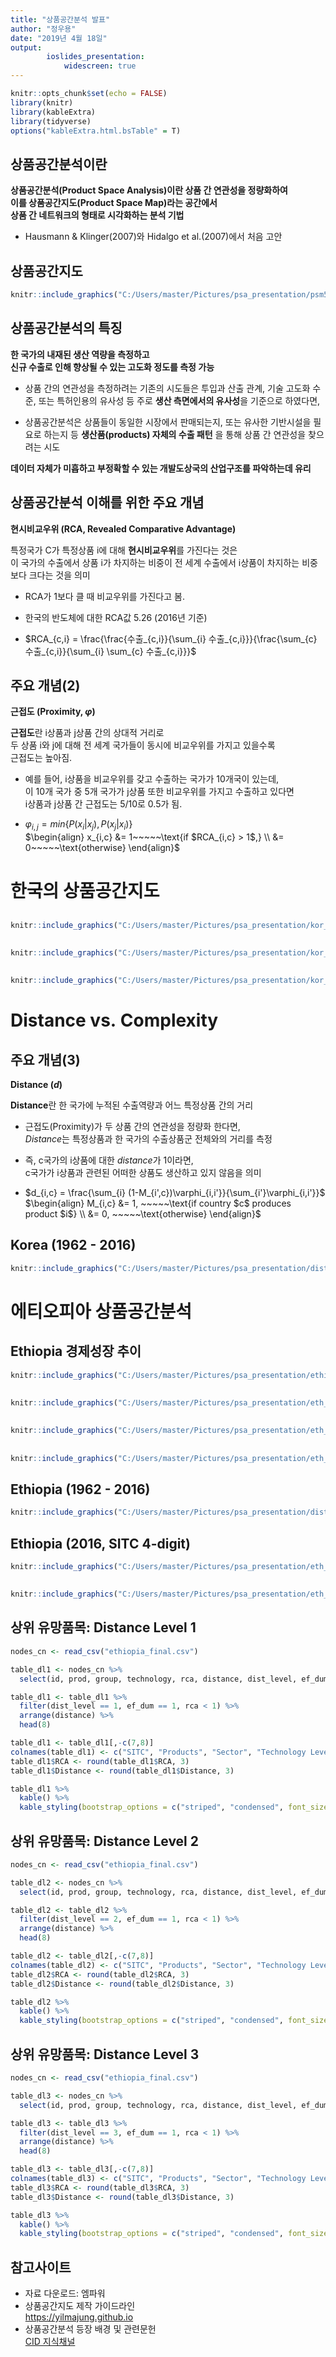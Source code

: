 ---
title: "상품공간분석 발표"
author: "정우용"
date: "2019년 4월 18일"
output: 
        ioslides_presentation:
            widescreen: true
---

<style>
div.footnotes {
  position: absolute;
  bottom: 0;
  margin-bottom: .8px;
  width: 80%;
  font-size: 1em;
}
</style>

<script src="https://ajax.googleapis.com/ajax/libs/jquery/3.1.1/jquery.min.js"></script>
<script>
$(document).ready(function() {
  $('slide:not(.backdrop):not(.title-slide)').append('<div class=\"footnotes\">');

  $('footnote').each(function(index) {
    var text  = $(this).html();
    var fnNum = (index+1).toString();
    $(this).html(fnNum.sup());

    var footnote   = fnNum + '. ' + text + '<br/>';
    var oldContent = $(this).parents('slide').children('div.footnotes').html();
    var newContent = oldContent + footnote;
    $(this).parents('slide').children('div.footnotes').html(newContent);
  });
});
</script>


```{r setup, include=FALSE}
knitr::opts_chunk$set(echo = FALSE)
library(knitr)
library(kableExtra)
library(tidyverse)
options("kableExtra.html.bsTable" = T)
```


## 상품공간분석이란

**상품공간분석(Product Space Analysis)이란 상품 간 연관성을 정량화하여 <br /> 이를 상품공간지도(Product Space Map)라는 공간에서<br /> 상품 간 네트워크의 형태로 시각화하는 분석 기법**

+ Hausmann & Klinger(2007)와 Hidalgo et al.(2007)에서 처음 고안


## 상품공간지도 {.flexbox .vcenter}
```{r out.width = "800px", echo = FALSE, warning = FALSE, message = FALSE}
knitr::include_graphics("C:/Users/master/Pictures/psa_presentation/psm5.png")
```


## 상품공간분석의 특징

**한 국가의 내재된 생산 역량을 측정하고<br /> 신규 수출로 인해 향상될 수 있는 고도화 정도를 측정 가능**

+ 상품 간의 연관성을 측정하려는 기존의 시도들은 투입과 산출 관계, 기술 고도화 수준, 또는 특허인용의 유사성 등 주로 **생산 측면에서의 유사성**을 기준으로 하였다면,

+ 상품공간분석은 상품들이 동일한 시장에서 판매되는지, 또는 유사한 기반시설을 필요로 하는지 등 **생산품(products) 자체의 수출 패턴** 을 통해 상품 간 연관성을 찾으려는 시도

**데이터 자체가 미흡하고 부정확할 수 있는 개발도상국의 산업구조를 파악하는데 유리**

## 상품공간분석 이해를 위한 주요 개념

**현시비교우위 (RCA, Revealed Comparative Advantage)**

특정국가 C가 특정상품 i에 대해 **현시비교우위**를 가진다는 것은<br /> 
이 국가의 수출에서 상품 i가 차지하는 비중이 전 세계 수출에서 i상품이 차지하는 비중보다 크다는 것을 의미

* RCA가 1보다 클 때 비교우위를 가진다고 봄.

* 한국의 반도체에 대한 RCA값 5.26 (2016년 기준)

* $RCA_{c,i} = \frac{\frac{수출_{c,i}}{\sum_{i} 수출_{c,i}}}{\frac{\sum_{c} 수출_{c,i}}{\sum_{i} \sum_{c} 수출_{c,i}}}$



## 주요 개념(2)

**근접도 (Proximity, $\varphi$)**

**근접도**란 i상품과 j상품 간의 상대적 거리로<br /> 두 상품 i와 j에 대해 전 세계 국가들이 동시에 비교우위를 가지고 있을수록<br /> 근접도는 높아짐.

* 예를 들어, i상품을 비교우위를 갖고 수출하는 국가가 10개국이 있는데,<br /> 이 10개 국가 중 5개 국가가 j상품 또한 비교우위를 가지고 수출하고 있다면<br /> i상품과 j상품 간 근접도는 5/10로  0.5가 됨.

* $\varphi_{i,j} = min\{P(x_{i}|x_{j}), P(x_{j}|x_{i})\}$<br />
$\begin{align}
    x_{i,c} &= 1~~~~~\text{if $RCA_{i,c} > 1$,} \\
    &= 0~~~~~\text{otherwise}
\end{align}$


# 한국의 상품공간지도

##
```{r out.width = "950px", echo = FALSE, warning = FALSE, message = FALSE}
knitr::include_graphics("C:/Users/master/Pictures/psa_presentation/kor_1962.png")
```


##
```{r out.width = "950px", echo = FALSE, warning = FALSE, message = FALSE}
knitr::include_graphics("C:/Users/master/Pictures/psa_presentation/kor_1990.png")
```

##
```{r out.width = "950px", echo = FALSE, warning = FALSE, message = FALSE}
knitr::include_graphics("C:/Users/master/Pictures/psa_presentation/kor_2016.png")
```


# Distance vs. Complexity

## 주요 개념(3)

**Distance ($d$)**

**Distance**란 한 국가에 누적된 수출역량과 어느 특정상품 간의 거리

* 근접도(Proximity)가 두 상품 간의 연관성을 정량화 한다면,<br /> *Distance*는 특정상품과 한 국가의 수출상품군 전체와의 거리를 측정

* 즉, c국가의 i상품에 대한 *distance*가  1이라면,<br /> c국가가 i상품과 관련된 어떠한 상품도 생산하고 있지 않음을 의미

* $d_{i,c} = \frac{\sum_{i} (1-M_{i',c})\varphi_{i,i'}}{\sum_{i'}\varphi_{i,i'}}$<br />
$\begin{align}
    M_{i,c} &= 1, ~~~~~\text{if country $c$ produces product $i$} \\
    &= 0, ~~~~~\text{otherwise}
\end{align}$



## Korea (1962 - 2016)
```{r out.width = "1000px", echo = FALSE, warning = FALSE, message = FALSE}
knitr::include_graphics("C:/Users/master/Pictures/psa_presentation/dist_vs_comp_kor.png")
```


# 에티오피아 상품공간분석

## Ethiopia 경제성장 추이 {.flexbox .vcenter}
```{r out.width = "800px", echo = FALSE, warning = FALSE, message = FALSE}
knitr::include_graphics("C:/Users/master/Pictures/psa_presentation/ethiopia_growth.png")
```


##
```{r out.width = "1000px", echo = FALSE, warning = FALSE, message = FALSE}
knitr::include_graphics("C:/Users/master/Pictures/psa_presentation/eth_2004.png")
```

##
```{r out.width = "1000px", echo = FALSE, warning = FALSE, message = FALSE}
knitr::include_graphics("C:/Users/master/Pictures/psa_presentation/eth_2010.png")
```

##
```{r out.width = "1000px", echo = FALSE, warning = FALSE, message = FALSE}
knitr::include_graphics("C:/Users/master/Pictures/psa_presentation/eth_2016.png")
```

## Ethiopia (1962 - 2016)
```{r out.width = "1000px", echo = FALSE, warning = FALSE, message = FALSE}
knitr::include_graphics("C:/Users/master/Pictures/psa_presentation/dist_vs_comp_eth.png")
```

## Ethiopia (2016, SITC 4-digit)
```{r out.width = "1000px", echo = FALSE, warning = FALSE, message = FALSE}
knitr::include_graphics("C:/Users/master/Pictures/psa_presentation/eth_2016_new2.png")
```

##
```{r out.width = "1000px", echo = FALSE, warning = FALSE, message = FALSE}
knitr::include_graphics("C:/Users/master/Pictures/psa_presentation/eth_eff_1.png")
```


## 상위 유망품목: Distance Level 1  {.smaller}
```{r echo = FALSE, message = FALSE, warning = FALSE, include = TRUE, comment = NA}
nodes_cn <- read_csv("ethiopia_final.csv")

table_dl1 <- nodes_cn %>% 
  select(id, prod, group, technology, rca, distance, dist_level, ef_dum)

table_dl1 <- table_dl1 %>% 
  filter(dist_level == 1, ef_dum == 1, rca < 1) %>% 
  arrange(distance) %>% 
  head(8)

table_dl1 <- table_dl1[,-c(7,8)]
colnames(table_dl1) <- c("SITC", "Products", "Sector", "Technology Level", "RCA", "Distance")
table_dl1$RCA <- round(table_dl1$RCA, 3)
table_dl1$Distance <- round(table_dl1$Distance, 3)

table_dl1 %>% 
  kable() %>% 
  kable_styling(bootstrap_options = c("striped", "condensed", font_size = 12, full_width = FALSE, position = "center"))
```


## 상위 유망품목: Distance Level 2  {.smaller}
```{r echo = FALSE, message = FALSE, warning = FALSE, include = TRUE, comment = NA}
nodes_cn <- read_csv("ethiopia_final.csv")

table_dl2 <- nodes_cn %>% 
  select(id, prod, group, technology, rca, distance, dist_level, ef_dum)

table_dl2 <- table_dl2 %>% 
  filter(dist_level == 2, ef_dum == 1, rca < 1) %>% 
  arrange(distance) %>% 
  head(8)

table_dl2 <- table_dl2[,-c(7,8)]
colnames(table_dl2) <- c("SITC", "Products", "Sector", "Technology Level", "RCA", "Distance")
table_dl2$RCA <- round(table_dl2$RCA, 3)
table_dl2$Distance <- round(table_dl2$Distance, 3)

table_dl2 %>% 
  kable() %>% 
  kable_styling(bootstrap_options = c("striped", "condensed", font_size = 12, full_width = FALSE, position = "center"))
```


## 상위 유망품목: Distance Level 3  {.smaller}
```{r echo = FALSE, message = FALSE, warning = FALSE, include = TRUE, comment = NA}
nodes_cn <- read_csv("ethiopia_final.csv")

table_dl3 <- nodes_cn %>% 
  select(id, prod, group, technology, rca, distance, dist_level, ef_dum)

table_dl3 <- table_dl3 %>% 
  filter(dist_level == 3, ef_dum == 1, rca < 1) %>% 
  arrange(distance) %>% 
  head(8)

table_dl3 <- table_dl3[,-c(7,8)]
colnames(table_dl3) <- c("SITC", "Products", "Sector", "Technology Level", "RCA", "Distance")
table_dl3$RCA <- round(table_dl3$RCA, 3)
table_dl3$Distance <- round(table_dl3$Distance, 3)

table_dl3 %>% 
  kable() %>% 
  kable_styling(bootstrap_options = c("striped", "condensed", font_size = 12, full_width = FALSE, position = "center"))
```


## 참고사이트

* 자료 다운로드: 엠파워
* 상품공간지도 제작 가이드라인<br />[https://yilmajung.github.io]("http://yilmajung.github.io")
* 상품공간분석 등장 배경 및 관련문헌<br />[CID 지식채널](https://blog.naver.com/kdi_cid/221475853152)